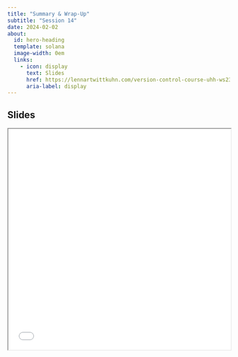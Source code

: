 ```yaml
---
title: "Summary & Wrap-Up"
subtitle: "Session 14"
date: 2024-02-02
about:
  id: hero-heading
  template: solana
  image-width: 0em
  links:
    - icon: display
      text: Slides
      href: https://lennartwittkuhn.com/version-control-course-uhh-ws23/sessions/slides_session14.html
      aria-label: display
---
```


::: {#hero-heading}
:::

## Slides

```{=html}
<iframe width="100%" height=500 src="slides_session14.html"></iframe>
```